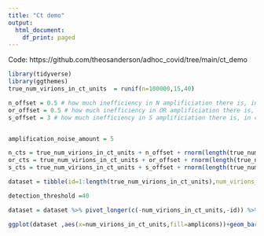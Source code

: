```yaml
---
title: "Ct demo"
output:
  html_document:
    df_print: paged
---
```


Code: https://github.com/theosanderson/adhoc_covid/tree/main/ct_demo

```r
library(tidyverse)
library(ggthemes)
true_num_virions_in_ct_units  = runif(n=100000,15,40)

n_offset = 0.5 # how much inefficiency in N amplificiation there is, in cycles
or_offset = 0.5 # how much inefficiency in OR amplificiation there is, in cycles
s_offset = 3 # how much inefficiency in S amplificiation there is, in cycles


amplification_noise_amount = 5

n_cts = true_num_virions_in_ct_units + n_offset + rnorm(length(true_num_virions_in_ct_units),amplification_noise_amount )
or_cts = true_num_virions_in_ct_units + or_offset + rnorm(length(true_num_virions_in_ct_units),amplification_noise_amount )
s_cts = true_num_virions_in_ct_units + s_offset + rnorm(length(true_num_virions_in_ct_units),amplification_noise_amount )

dataset = tibble(id=1:length(true_num_virions_in_ct_units),num_virions_in_ct_units = true_num_virions_in_ct_units, N_ct= n_cts, OR_ct= or_cts,S_ct=s_cts  )

detection_threshold =40

dataset = dataset %>% pivot_longer(c(-num_virions_in_ct_units,-id)) %>% mutate(value=ifelse(value>detection_threshold,NA,value)) %>% separate(name,into=c("amplicon"),sep="_") %>% group_by(id,num_virions_in_ct_units) %>%filter(!is.na(value))%>% summarise(amplicons= paste(amplicon,collapse="+")) %>% mutate(num_virions_in_ct_units=round(num_virions_in_ct_units))

ggplot(dataset ,aes(x=num_virions_in_ct_units,fill=amplicons))+geom_bar()+scale_fill_brewer(type="qual")+theme_hc()

```


